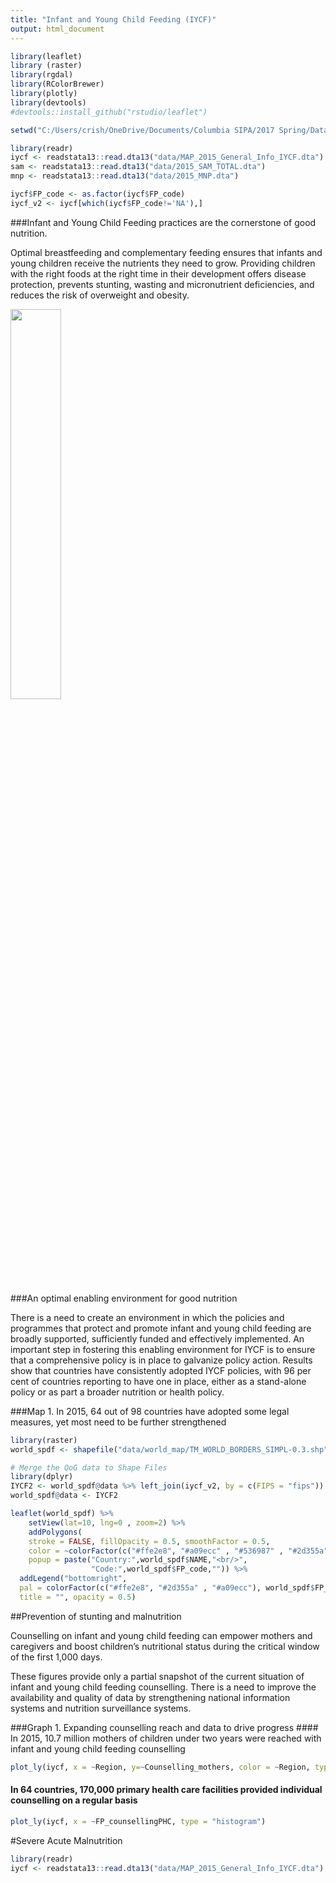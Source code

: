 ```yaml
---
title: "Infant and Young Child Feeding (IYCF)"
output: html_document
---
```


```r
library(leaflet)
library (raster)
library(rgdal)
library(RColorBrewer)
library(plotly)
library(devtools)
#devtools::install_github("rstudio/leaflet")

setwd("C:/Users/crish/OneDrive/Documents/Columbia SIPA/2017 Spring/Data Visualization/Final Project/")

library(readr)
iycf <- readstata13::read.dta13("data/MAP_2015_General_Info_IYCF.dta")
sam <- readstata13::read.dta13("data/2015_SAM_TOTAL.dta")
mnp <- readstata13::read.dta13("data/2015_MNP.dta")

iycf$FP_code <- as.factor(iycf$FP_code)
iycf_v2 <- iycf[which(iycf$FP_code!='NA'),]
```

###Infant and Young Child Feeding practices are the cornerstone of good nutrition. 

Optimal breastfeeding and complementary feeding ensures that infants and young children receive the nutrients they need to grow. Providing children with the right foods at the right time in their development offers disease protection, prevents stunting, wasting and micronutrient deficiencies, and reduces the risk of overweight and obesity.

<img src="C:/Users/crish/OneDrive/Documents/GitHub/final-project-nutrition/images/IYCFpractices.png" width="40%" position="center" />

###An optimal enabling environment for good nutrition

There is a need to create an environment in which the policies and programmes that protect and promote infant and young child feeding are broadly supported, sufficiently funded and effectively implemented. An important step in fostering this enabling environment for IYCF is to ensure that a comprehensive policy is in place to galvanize policy action. Results show that countries have consistently adopted IYCF policies, with 96 per cent of countries reporting to have one in place, either as a stand-alone policy or as part a broader nutrition or health policy.

###Map 1. In 2015, 64 out of 98 countries have adopted some legal measures, yet most need to be further strengthened

```r
library(raster)
world_spdf <- shapefile("data/world_map/TM_WORLD_BORDERS_SIMPL-0.3.shp")

# Merge the QoG data to Shape Files
library(dplyr)
IYCF2 <- world_spdf@data %>% left_join(iycf_v2, by = c(FIPS = "fips"))
world_spdf@data <- IYCF2
```


```r

leaflet(world_spdf) %>% 
    setView(lat=10, lng=0 , zoom=2) %>%
    addPolygons(
    stroke = FALSE, fillOpacity = 0.5, smoothFactor = 0.5, 
    color = ~colorFactor(c("#ffe2e8", "#a09ecc" , "#536987" , "#2d355a"), FP_code)(FP_code),
    popup = paste("Country:",world_spdf$NAME,"<br/>",
                  "Code:",world_spdf$FP_code,"")) %>%
  addLegend("bottomright", 
  pal = colorFactor(c("#ffe2e8", "#2d355a" , "#a09ecc"), world_spdf$FP_code), values = ~FP_code,
  title = "", opacity = 0.5)

```


##Prevention of stunting and malnutrition

Counselling on infant and young child feeding can empower mothers and caregivers and boost children’s nutritional status during the critical window of the first 1,000 days. 

These figures provide only a partial snapshot of the current situation of infant and young child feeding counselling. There is a need to improve the availability and quality of data by strengthening national information systems and nutrition surveillance systems.


###Graph 1. Expanding counselling reach and data to drive progress
#### In 2015, 10.7 million mothers of children under two years were reached with infant and young child feeding counselling
```r
plot_ly(iycf, x = ~Region, y=~Counselling_mothers, color = ~Region, type = "bar")
```

#### In 64 countries, 170,000 primary health care facilities provided individual counselling on a regular basis

```r
plot_ly(iycf, x = ~FP_counsellingPHC, type = "histogram")
```


#Severe Acute Malnutrition
```r
library(readr)
iycf <- readstata13::read.dta13("data/MAP_2015_General_Info_IYCF.dta")
```


